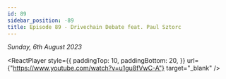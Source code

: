 ```yaml
---
id: 89
sidebar_position: -89
title: Episode 89 - Drivechain Debate feat. Paul Sztorc
---
```



_Sunday, 6th August 2023_

<ReactPlayer
  style={{
    paddingTop: 10,
    paddingBottom: 20,
  }}
  url={"https://www.youtube.com/watch?v=u1gu8fVwC-A"}
  target="_blank"
/>

